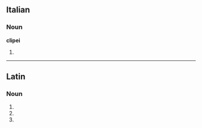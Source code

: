 ==Italian==

===Noun===
'''clipei''' {{m}}

# {{plural of|[[clipeo]]|lang=it}}

----
==Latin==

===Noun===
{{la-noun-form|clipeī}}

# {{inflection of|clipeus|clipeus|nom|p|lang=la}}
# {{inflection of|clipeus|clipeus|gen|s|lang=la}}
# {{inflection of|clipeus|clipeus|voc|p|lang=la}}
{{count page|[[Wiktionary:Page count]]}}
{{rfc-auto}}